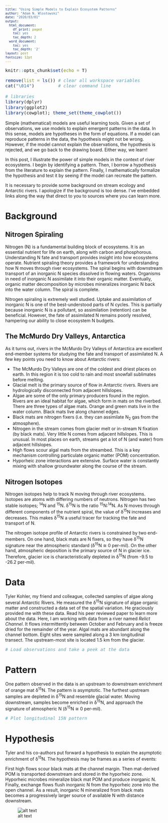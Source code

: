 ```yaml
---
title: "Using Simple Models to Explain Ecosystem Patterns"
author: "Adam N. Wlostowski"
date: "2020/03/01"
output:
  html_document:
    df_print: paged
    toc: yes
    toc_depth: 2
  word_document:
    toc: yes
    toc_depth: '2'
layout: post
fontsize: 12pt
---
```


```r
knitr::opts_chunk$set(echo = T)
```

<style type="text/css">

body, td {
   font-size: 14px;
}
code.r{
  font-size: 14px;
}
pre {
  font-size: 12px
}
</style>

```r
remove(list = ls()) # clear all workspace variables
cat("\014")         # clear command line

# libraries
library(dplyr)
library(ggplot2)
library(cowplot); theme_set(theme_cowplot())

```
Simple (mathematical) models are useful learning tools. Given a set of observations, we use models to explain emergent patterns in the data. In this sense, models are hypotheses in the form of equations. If a model can reproduce patterns in the data, the hypothesis might not be wrong. However, if the model cannot explain the observations, the hypothesis is rejected, and we go back to the drawing board. Either way, we learn! 

In this post, I illustrate the power of simple models in the context of river ecosystems. I begin by identifying a pattern. Then, I borrow a hypothesis from the literature to explain the pattern. Finally, I mathematically formalize the hypothesis and test it by seeing if the model can recreate the pattern.

It is necessary to provide some background on stream ecology and Antarctic rivers. I apologize if the background is too dense. I’ve embedded links along the way that direct to you to sources where you can learn more. 

# Background
## Nitrogen Spiraling
Nitrogen (N) is a fundamental building block of ecosystems. It is an essential nutrient for life on earth, along with carbon and phosphorous. Understanding N fate and transport provides insight into how ecosystems operate. Nutrient spiraling theory provides a framework for understanding how N moves through river ecosystems. The spiral begins with downstream transport of an inorganic N species dissolved in flowing waters. Organisms in need of inorganic N assimilate it into their organic matter. Eventually, organic matter decomposition by microbes mineralizes inorganic N back into the water column. The spiral is complete.

Nitrogen spiraling is extremely well studied. Uptake and assimilation of inorganic N is one of the best-understood parts of N cycles. This is partially because inorganic N is a pollutant, so assimilation (retention) can be beneficial. However, the fate of assimilated N remains poorly resolved, hampering our ability to close ecosystem N budgets. 

## The McMurdo Dry Valleys, Antarctica
As it turns out, rivers in the McMurdo Dry Valleys of Antarctica are excellent end-member systems for studying the fate and transport of assimilated N. A few key points you need to know about Antarctic rivers:

-	The McMurdo Dry Valleys are one of the coldest and driest places on earth. In this region it is too cold to rain and most snowfall sublimates before melting. 
-	Glacial melt is the primary source of flow in Antarctic rivers. Rivers are hydrologically disconnected from adjacent hillslopes.  
-	Algae are some of the only primary producers found in the region. Rivers are an ideal habitat for algae, which form in mats on the riverbed. There are three types of algae mats. Orange and green mats live in the water column. Black mats live along channel edges.
-	Black mats are nitrogen fixers (i.e. they can assimilate N~2~ gas from the atmosphere). 
-	Nitrogen in the stream comes from glacier melt or in-stream N fixation (by black mats). Very little N comes from adjacent hillslopes. This is unusual. In most places on earth, streams get a lot of N (and water) from adjacent hillslopes. 
-	High flows scour algal mats from the streambed. This is a key mechanism controlling particulate organic matter (POM) concentration.
-	Hyporheic zone interactions are extensive. Surface water is constantly mixing with shallow groundwater along the course of the stream.

## Nitrogen Isotopes
Nitrogen isotopes help to track N moving through river ecosystems. Isotopes are atoms with differing numbers of neutrons. Nitrogen has two stable isotopes; ^14^N and ^15^N. δ^15^N is the ratio ^15^N:^14^N. As N moves through different components of the nutrient spiral, the value of δ^15^N increases and decreases. This makes δ^15^N a useful tracer for tracking the fate and transport of N. 

The nitrogen isotope profile of Antarctic rivers is constrained by two end-members. On one hand, black mats are N fixers, so they have δ^15^N signature near the atmospheric standard (δ^15^N ≅ 0 per-mil). On the other hand, atmospheric deposition is the primary source of N in glacier ice. Therefore, glacier ice is characteristically depleted in δ^15^N (from -9.5 to -26.2 per-mil).

# Data
Tyler Kohler, my friend and colleague, collected samples of algae along several Antarctic Rivers. He measured the δ^15^N signature of algae organic matter and constructed a data set of the spatial variation. He graciously provided me with these data. Read his peer reviewed paper to learn more about the data. 
Here, I am working with data from a river named *Relict Channel*. It flows intermittently between October and February and is freeze dried for the remainder of the year. Algal mats are abundant along the channel bottom. Eight sites were sampled along a 3 km longitudinal transect. The upstream-most site is located 1.5 km from the glacier.
```r
# Load observations and take a peek at the data


```

# Pattern
One pattern observed in the data is an upstream to downstream enrichment of orange mat δ^15^N. The pattern is asymptotic. The furthest upstream samples are depleted in δ^15^N and resemble glacial water. Moving downstream, samples become enriched in δ^15^N, and approach the signature of atmospheric N (δ^15^N ≅ 0 per-mil).
```r
# Plot longitudinal 15N pattern


```

# Hypothesis
Tyler and his co-authors put forward a hypothesis to explain the asymptotic enrichment of δ^15^N. The hypothesis may be frames as a series of events:

First high flows scour black mats at the channel margin. Then mat-derived POM is transported downstream and stored in the hyporheic zone. Hyporheic microbes mineralize black mat POM and produce inorganic N. Finally, exchange flows flush inorganic N from the hyporheic zone into the open channel. As a result, inorganic N mineralized from black mats becomes a progressively larger source of available N with distance downstream.  

![alt text](https://github.com/adam-p/markdown-here/raw/master/src/common/images/icon48.png "Logo Title Text 1")

